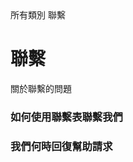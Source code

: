 <div className="min-h-[50vh] border border-gray-200 bg-white/50 shadow-[inset_10px_-50px_94px_0_rgb(199,199,199,0.2)] backdrop-blur-lg">
        <div className="flex max-w-screen-lg flex-col py-10">
          <div className="flex items-center space-x-2">
            <Link
              href="/support"
              className="text-sm font-medium text-gray-500 hover:text-gray-800"
            >
             所有類別
            </Link>   
        <Link
              href="/"
              className="text-sm font-medium text-gray-500 hover:text-gray-800"
            >
              聯繫
            </Link>
          </div>
          <div className="my-8 flex flex-col space-y-4">
            <Link href={`/`}>
              <h1 className="font-display text-2xl font-bold sm:text-4xl">
                聯繫
              </h1>
            </Link>
            <p className="text-gray-500">關於聯繫的問題</p>
          </div>
          <div className="grid gap-2 rounded-xl border border-gray-200 bg-white p-4">
            <Link
      href="/docs/contact/form"
      className="group flex items-center justify-between rounded-lg px-2 py-3 transition-colors hover:bg-purple-100 active:bg-purple-200 sm:px-4"
    >
      <h3 className="text-sm font-medium text-gray-600 group-hover:text-purple-600 sm:text-base">
        如何使用聯繫表聯繫我們
      </h3>
    </Link>
<Link
      href="/docs/contact/speed"
      className="group flex items-center justify-between rounded-lg px-2 py-3 transition-colors hover:bg-purple-100 active:bg-purple-200 sm:px-4"
    >
      <h3 className="text-sm font-medium text-gray-600 group-hover:text-purple-600 sm:text-base">
        我們何時回復幫助請求
      </h3>
    </Link>
          </div>
        </div>
      </div>
